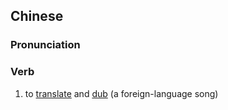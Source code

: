 {{also|译配}}
==Chinese==
{{zh-forms|s=译配}}

===Pronunciation===
{{zh-pron
|m=yìpèi
|c=jik6 pui3
|cat=v
}}

===Verb===
{{zh-verb}}

# to [[translate]] and [[dub]] (a foreign-language song)
